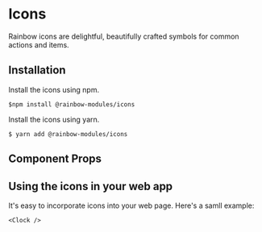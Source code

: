 
<Meta title="Modules|Icons/Icons" />

# Icons

Rainbow icons are delightful, beautifully crafted symbols for common actions and items.

## Installation

Install the icons using npm.

```
$npm install @rainbow-modules/icons

```

Install the icons using yarn.

```
$ yarn add @rainbow-modules/icons

```

## Component Props

<Props of={Done} />

## Using the icons in your web app

It's easy to incorporate icons into your web page. Here's a samll example:

```
<Clock />

```

<RainbowIconsSearch />
